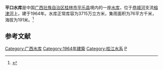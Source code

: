 {{Infobox Reservoir 
|name = 平口水库
|nickname = 
|image = 
|image_caption = 
|map = 
|map_caption = 
|pushpin_map = 
|pushpin_map_caption = 
|code = 
|class = 
|location_of_reservoir = [[广西壮族自治区|广西壮族自治区]][[桂林市|桂林市]][[平乐县|平乐县]]
|location_of_dam = 
|inflow = 
|outflow = 
|catchment_area = 76
|reservoir_area = 
|mean_depth = 
|maximum_depth = 
|flood_level = 
|normal_water_level = 
|dead_water_level = 
|water_quality = 
|island = 
|maximum_storage_capacity = 
|normal_storage_capacity = 3715万
|dead_storage_capacity = 
|type_of_dam = 
|elevation_of_dam = 
|height_of_dam = 
|length_of_dam = 
|width_of_dam = 
|installed_capacity = 
|irrigated_area =
|start = 
|complete = 1964年
|cost = 
|emigrate = 
|latd = 
|latm = 
|lats = 
|latNS = 
|longd = 
|longm = 
|longs = 
|longEW = 
|website = 
|footnotes = 
}}
'''平口水库'''是中国[[广西壮族自治区|广西壮族自治区]][[桂林市|桂林市]][[平乐县|平乐县]]境内的一座[[水库|水库]]，位于[[恭城河|恭城河]]支流[[榕津河|榕津河]]上，建于1964年。水库正常库容为3715万立方米，集雨面积为76平方千米，海拔为191米。<ref>{{cite web|url=http://brim.ihb.ac.cn/12/CN/12.asp |title=中国大中型水库基本特征数据库 |work=中国生物多样性信息系统内陆水体生物学分部 |deadurl=yes |archiveurl=https://web.archive.org/web/20120402061833/http://brim.ihb.ac.cn/12/CN/12.asp |archivedate=2012-04-02 }}</ref>
== 参考文献 ==
{{Reflist}}

{{广西小作品}}

[[Category:广西水库|Category:广西水库]]
[[Category:1964年建築|Category:1964年建築]]
[[Category:桂江水系|Category:桂江水系]]
[[Category:西江水庫|P]]
